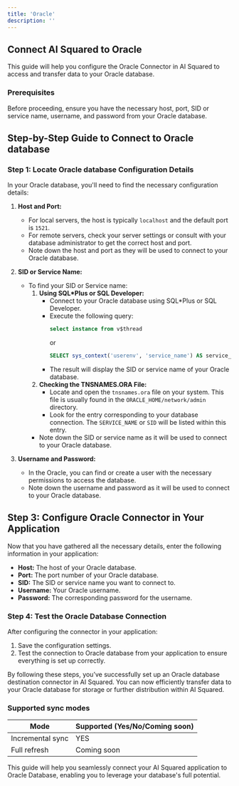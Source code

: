 ```yaml
---
title: 'Oracle'
description: ''
---
```


## Connect AI Squared to Oracle

This guide will help you configure the Oracle Connector in AI Squared to access and transfer data to your Oracle database.

### Prerequisites

Before proceeding, ensure you have the necessary host, port, SID or service name, username, and password from your Oracle database.

## Step-by-Step Guide to Connect to Oracle database

### Step 1: Locate Oracle database Configuration Details

In your Oracle database, you'll need to find the necessary configuration details:

1. **Host and Port:**
   - For local servers, the host is typically `localhost` and the default port is `1521`.
   - For remote servers, check your server settings or consult with your database administrator to get the correct host and port.
   - Note down the host and port as they will be used to connect to your Oracle database.

2. **SID or Service Name:**
   - To find your SID or Service name:
        1. **Using SQL*Plus or SQL Developer:**
           - Connect to your Oracle database using SQL*Plus or SQL Developer.
           - Execute the following query:
             ```sql
             select instance from v$thread
             ```
             or
             ```sql
             SELECT sys_context('userenv', 'service_name') AS service_name FROM dual;
             ```
           - The result will display the SID or service name of your Oracle database.
        2. **Checking the TNSNAMES.ORA File:**
           - Locate and open the `tnsnames.ora` file on your system. This file is usually found in the `ORACLE_HOME/network/admin` directory.
           - Look for the entry corresponding to your database connection. The `SERVICE_NAME` or `SID` will be listed within this entry.
      - Note down the SID or service name as it will be used to connect to your Oracle database.

3. **Username and Password:**
   - In the Oracle, you can find or create a user with the necessary permissions to access the database.
   - Note down the username and password as it will be used to connect to your Oracle database.

## Step 3: Configure Oracle Connector in Your Application

Now that you have gathered all the necessary details, enter the following information in your application:

- **Host:** The host of your Oracle database.
- **Port:** The port number of your Oracle database.
- **SID:** The SID or service name you want to connect to.
- **Username:** Your Oracle username.
- **Password:** The corresponding password for the username.


### Step 4: Test the Oracle Database Connection

After configuring the connector in your application:

1. Save the configuration settings.
2. Test the connection to Oracle database from your application to ensure everything is set up correctly.

By following these steps, you’ve successfully set up an Oracle database destination connector in AI Squared. You can now efficiently transfer data to your Oracle database for storage or further distribution within AI Squared.

### Supported sync modes

| Mode            | Supported (Yes/No/Coming soon) |
|-----------------|--------------------------------|
| Incremental sync | YES                           |
| Full refresh     | Coming soon                   |

This guide will help you seamlessly connect your AI Squared application to Oracle Database, enabling you to leverage your database's full potential.
